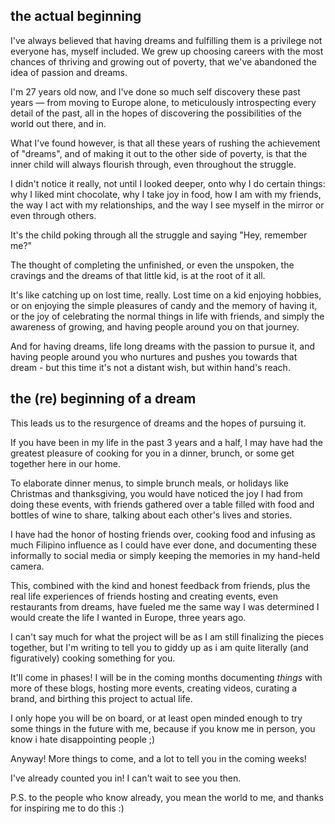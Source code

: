 ## the actual beginning

I've always believed that having dreams and fulfilling them is a privilege not everyone has, myself included. We grew up choosing careers with the most chances of thriving and growing out of poverty, that we've abandoned the idea of passion and dreams.

I'm 27 years old now, and I've done so much self discovery these past years — from moving to Europe alone, to meticulously introspecting every detail of the past, all in the hopes of discovering the possibilities of the world out there, and in.

What I've found however, is that all these years of rushing the achievement of "dreams", and of making it out to the other side of poverty, is that the inner child will always flourish through, even throughout the struggle.

I didn't notice it really, not until I looked deeper, onto why I do certain things: why I liked mint chocolate, why I take joy in food, how I am with my friends, the way I act with my relationships, and the way I see myself in the mirror or even through others.

It's the child poking through all the struggle and saying "Hey, remember me?" 

The thought of completing the unfinished, or even the unspoken, the cravings and the dreams of that little kid, is at the root of it all.

It's like catching up on lost time, really. Lost time on a kid enjoying hobbies, or on enjoying the simple pleasures of candy and the memory of having it, or the joy of celebrating the normal things in life with friends, and simply the awareness of growing, and having people around you on that journey.

And for having dreams, life long dreams with the passion to pursue it, and having people around you who nurtures and pushes you towards that dream - but this time it's not a distant wish, but within hand's reach.

## the (re) beginning of a dream

This leads us to the resurgence of dreams and the hopes of pursuing it.

If you have been in my life in the past 3 years and a half, I may have had the greatest pleasure of cooking for you in a dinner, brunch, or some get together here in our home.

To elaborate dinner menus, to simple brunch meals, or holidays like Christmas and thanksgiving, you would have noticed the joy I had from doing these events, with friends gathered over a table filled with food and bottles of wine to share, talking about each other's lives and stories.

I have had the honor of hosting friends over, cooking food and infusing as much Filipino influence as I could have ever done, and documenting these informally to social media or simply keeping the memories in my hand-held camera.

This, combined with the kind and honest feedback from friends, plus the real life experiences of friends hosting and creating events, even restaurants from dreams, have fueled me the same way I was determined I would create the life I wanted in Europe, three years ago.

I can't say much for what the project will be as I am still finalizing the pieces together, but I'm writing to tell you to giddy up as i am quite literally (and figuratively) cooking something for you.

It'll come in phases! I will be in the coming months documenting <i>things</i> with more of these blogs, hosting more events, creating videos, curating a brand, and birthing this project to actual life.

I only hope you will be on board, or at least open minded enough to try some things in the future with me, because if you know me in person, you know i hate disappointing people ;)

Anyway! More things to come, and a lot to tell you in the coming weeks!

I've already counted you in! I can't wait to see you then.

P.S. to the people who know already, you mean the world to me, and thanks for inspiring me to do this :)







